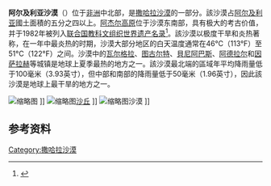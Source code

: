 '''阿尔及利亚沙漠'''（{{Lang-ar|الصحراء الجزائرية}}）位于[[非洲|非洲]]中北部，是[[撒哈拉沙漠|撒哈拉沙漠]]的一部分。該沙漠占[[阿尔及利亚|阿尔及利亚]]國土面積的五分之四以上。[[阿杰尔高原|阿杰尔高原]]位于沙漠东南部，具有极大的考古价值，并于1982年被列入[[联合国教育、科学及文化组织|联合国教科文组织]][[世界遗产|世界遗产名录]]<ref>{{Cite web|title=Tassili n'Ajjer - UNESCO World Heritage Centre|url=https://whc.unesco.org/en/list/179|accessdate=2013-03-18|date=|publisher=Whc.unesco.org}}</ref>。該沙漠以极度干旱和炎热著称，在一年中最炎热的时期，沙漠大部分地区的白天温度通常在46°C（113°F）至51°C（122°F）之间。沙漠中的[[瓦尔格拉|瓦尔格拉]]、[[图古尔特|图古尔特]]、[[貝尼阿巴斯|貝尼阿巴斯]]、[[阿德拉尔_(阿尔及利亚)|阿德拉尔]]和[[因萨拉赫|因萨拉赫]]等城镇是地球上夏季最热的地方之一。該沙漠最北端的區域年平均降雨量低于100毫米（3.93英寸），但中部和南部的降雨量低于50毫米（1.96英寸），因此該沙漠是地球上最干旱的地方之一。

[[File:El-Gorre.jpg|缩略图]] ]]
[[File:Dunes.jpg|缩略图]][[沙丘|沙丘]] ]]
[[File:Tamanrasset_desert.jpg|缩略图]]沙漠 ]]

== 参考资料 ==
{{Reflist}}
{{Commonscat}}
{{荒漠}}
[[Category:撒哈拉沙漠|Category:撒哈拉沙漠]]